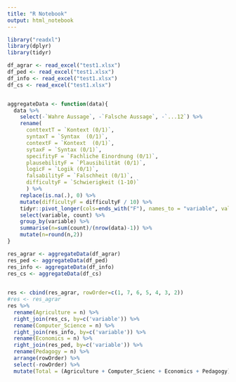 ```yaml
---
title: "R Notebook"
output: html_notebook
---
```




```r
library("readxl")
library(dplyr)
library(tidyr)

```


```r
df_agrar <- read_excel("test1.xlsx")
df_ped <- read_excel("test1.xlsx")
df_info <- read_excel("test1.xlsx")
df_cs <- read_excel("test1.xlsx")



```
```r

aggregateData <- function(data){
  data %>% 
    select(-`Wahre Aussage`, -`Falsche Aussage`, -`...12`) %>%
    rename(
      conttextT = `Kontext (0/1)`,
      syntaxT = `Syntax  (0/1)`,
      contextF = `Kontext  (0/1)`,
      sytaxF = `Syntax (0/1)`,        
      specifityF = `Fachliche Einordnung (0/1)`,
      plausebilityF = `Plausibilität (0/1)`,
      logicF = `Logik (0/1)`,
      falsabilityF = `Falschheit (0/1)`,
      difficultyF = `Schwierigkeit (1-10)`
      ) %>%
    replace(is.na(.), 0) %>%
    mutate(difficultyF = difficultyF / 10) %>%
    tidyr::pivot_longer(cols=ends_with("F"), names_to = "variable", values_to = "count") %>%
    select(variable, count) %>%
    group_by(variable) %>%
    summarise(n=sum(count)/(nrow(data)-1)) %>%
    mutate(n=round(n,2))
}

res_agrar <- aggregateData(df_agrar)
res_ped <- aggregateData(df_ped)
res_info <- aggregateData(df_info)
res_cs <- aggregateData(df_cs)
  
```

```r

res <- cbind(res_agrar, rowOrder=c(1, 7, 6, 5, 4, 3, 2))
#res <- res_agrar
res %>% 
  rename(Agriculture = n) %>%
  right_join(res_cs, by=c('variable')) %>%
  rename(Computer_Science = n) %>%
  right_join(res_info, by=c('variable')) %>%
  rename(Economics = n) %>%
  right_join(res_ped, by=c('variable')) %>%
  rename(Pedagogy = n) %>%
  arrange(rowOrder) %>% 
  select(-rowOrder) %>%
  mutate(Total = (Agriculture + Computer_Scienc + Economics + Pedagogy) / 4)

```

